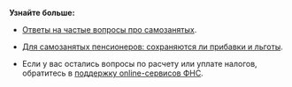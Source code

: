 **Узнайте больше:**

- [Ответы на частые вопросы про самозанятых](https://npd.nalog.ru/#questions).

- [Для самозанятых пенсионеров: сохраняются ли прибавки и льготы](https://journal.tinkoff.ru/news/pensioner-na-npd/).

- Если у вас остались вопросы по расчету или уплате налогов, обратитесь в [поддержку online-сервисов ФНС](https://www.nalog.ru/rn77/service/service_feedback/?service=3).

